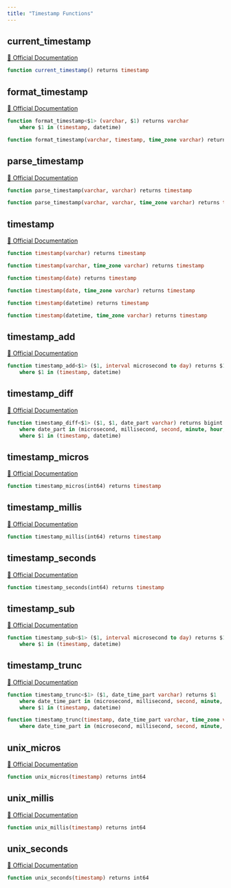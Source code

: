 ```yaml
---
title: "Timestamp Functions"
---
```


## current_timestamp
[🔗 Official Documentation](#https://cloud.google.com/bigquery/docs/reference/standard-sql/timestamp_functions#current_timestamp)

```sql
function current_timestamp() returns timestamp
```


## format_timestamp
[🔗 Official Documentation](#https://cloud.google.com/bigquery/docs/reference/standard-sql/timestamp_functions#format_timestamp)

```sql
function format_timestamp<$1> (varchar, $1) returns varchar
	where $1 in (timestamp, datetime)
```


```sql
function format_timestamp(varchar, timestamp, time_zone varchar) returns varchar
```


## parse_timestamp
[🔗 Official Documentation](#https://cloud.google.com/bigquery/docs/reference/standard-sql/timestamp_functions#parse_timestamp)

```sql
function parse_timestamp(varchar, varchar) returns timestamp
```


```sql
function parse_timestamp(varchar, varchar, time_zone varchar) returns timestamp
```


## timestamp
[🔗 Official Documentation](#https://cloud.google.com/bigquery/docs/reference/standard-sql/timestamp_functions#timestamp)

```sql
function timestamp(varchar) returns timestamp
```


```sql
function timestamp(varchar, time_zone varchar) returns timestamp
```


```sql
function timestamp(date) returns timestamp
```


```sql
function timestamp(date, time_zone varchar) returns timestamp
```


```sql
function timestamp(datetime) returns timestamp
```


```sql
function timestamp(datetime, time_zone varchar) returns timestamp
```


## timestamp_add
[🔗 Official Documentation](#https://cloud.google.com/bigquery/docs/reference/standard-sql/timestamp_functions#timestamp_add)

```sql
function timestamp_add<$1> ($1, interval microsecond to day) returns $1
	where $1 in (timestamp, datetime)
```


## timestamp_diff
[🔗 Official Documentation](#https://cloud.google.com/bigquery/docs/reference/standard-sql/timestamp_functions#timestamp_diff)

```sql
function timestamp_diff<$1> ($1, $1, date_part varchar) returns bigint
	where date_part in (microsecond, millisecond, second, minute, hour, day, week, month, quarter, year)
	where $1 in (timestamp, datetime)
```


## timestamp_micros
[🔗 Official Documentation](#https://cloud.google.com/bigquery/docs/reference/standard-sql/timestamp_functions#timestamp_micros)

```sql
function timestamp_micros(int64) returns timestamp
```


## timestamp_millis
[🔗 Official Documentation](#https://cloud.google.com/bigquery/docs/reference/standard-sql/timestamp_functions#timestamp_millis)

```sql
function timestamp_millis(int64) returns timestamp
```


## timestamp_seconds
[🔗 Official Documentation](#https://cloud.google.com/bigquery/docs/reference/standard-sql/timestamp_functions#timestamp_seconds)

```sql
function timestamp_seconds(int64) returns timestamp
```


## timestamp_sub
[🔗 Official Documentation](#https://cloud.google.com/bigquery/docs/reference/standard-sql/timestamp_functions#timestamp_sub)

```sql
function timestamp_sub<$1> ($1, interval microsecond to day) returns $1
	where $1 in (timestamp, datetime)
```


## timestamp_trunc
[🔗 Official Documentation](#https://cloud.google.com/bigquery/docs/reference/standard-sql/timestamp_functions#timestamp_trunc)

```sql
function timestamp_trunc<$1> ($1, date_time_part varchar) returns $1
	where date_time_part in (microsecond, millisecond, second, minute, hour, day, week, week(monday), week(tuesday), week(wednesday), week(thursday), week(friday), week(saturday), week(sunday), isoweek, month, quarter, year, isoyear)
	where $1 in (timestamp, datetime)
```


```sql
function timestamp_trunc(timestamp, date_time_part varchar, time_zone varchar) returns timestamp
	where date_time_part in (microsecond, millisecond, second, minute, hour, day, week, week(monday), week(tuesday), week(wednesday), week(thursday), week(friday), week(saturday), week(sunday), isoweek, month, quarter, year, isoyear)
```


## unix_micros
[🔗 Official Documentation](#https://cloud.google.com/bigquery/docs/reference/standard-sql/timestamp_functions#unix_micros)

```sql
function unix_micros(timestamp) returns int64
```


## unix_millis
[🔗 Official Documentation](#https://cloud.google.com/bigquery/docs/reference/standard-sql/timestamp_functions#unix_millis)

```sql
function unix_millis(timestamp) returns int64
```


## unix_seconds
[🔗 Official Documentation](#https://cloud.google.com/bigquery/docs/reference/standard-sql/timestamp_functions#unix_seconds)

```sql
function unix_seconds(timestamp) returns int64
```



